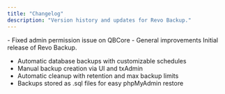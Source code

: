 ```yaml
---
title: "Changelog"
description: "Version history and updates for Revo Backup."
---
```


<Update label="October 2025" description="v1.1">
  - Fixed admin permission issue on QBCore
  - General improvements
</Update>

<Update label="October 2025" description="v1.0">
  Initial release of Revo Backup.

  - Automatic database backups with customizable schedules
  - Manual backup creation via UI and txAdmin
  - Automatic cleanup with retention and max backup limits
  - Backups stored as .sql files for easy phpMyAdmin restore
</Update>